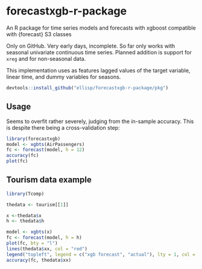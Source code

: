 # forecastxgb-r-package
An R package for time series models and forecasts with xgboost compatible with {forecast} S3 classes

Only on GitHub.  Very early days, incomplete.  So far only works with seasonal univariate continuous time series.  Planned addition is support for `xreg` and for non-seasonal data.

This implementation uses as features lagged values of the target variable, linear time, and dummy variables for seasons.

```r
devtools::install_github("ellisp/forecastxgb-r-package/pkg")
```

## Usage
Seems to overfit rather severely, judging from the in-sample accuracy.  This is despite there being a cross-validation step:
```r
library(forecastxgb)
model <- xgbts(AirPassengers)
fc <- forecast(model, h = 12)
accuracy(fc)
plot(fc)

```


## Tourism data example
```r
library(Tcomp)

thedata <- tourism[[1]]

x <-thedata$x
h <- thedata$h

model <- xgbts(x)
fc <- forecast(model, h = h)
plot(fc, bty = "l")
lines(thedata$xx, col = "red")
legend("topleft", legend = c("xgb forecast", "actual"), lty = 1, col = c("blue", "red"), bty ="n")
accuracy(fc, thedata$xx)

```

